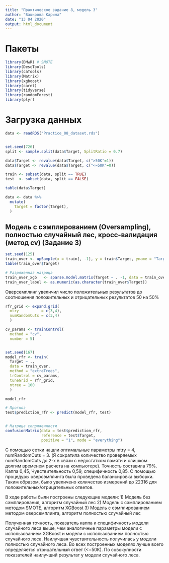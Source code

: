 ---
title: "Практическое задание 8, модель 3"
author: "Баширова Карина"
date: "13 04 2020"
output: html_document
---

# Пакеты

```{r warning = FALSE, message = FALSE}

library(DMwR) # SMOTE
library(DescTools)
library(caTools) 
library(Matrix)
library(xgboost)
library(caret) 
library(tidyverse)
library(randomForest)
library(plyr)

```

# Загрузка данных


```{r}

data <- readRDS("Practice_08_dataset.rds")


set.seed(726) 
split <- sample.split(data$Target, SplitRatio = 0.7)

data$Target <- revalue(data$Target, c(">50K"=1))
data$Target <- revalue(data$Target, c("<=50K"=0))

train <- subset(data, split == TRUE)
test  <- subset(data, split == FALSE)

table(data$Target)

data <- data %>%
  mutate(
    Target = factor(Target),
  )

```


## Модель с сэмплированием (Oversampling), полностью случайный лес, кросс-валидация (метод cv) (Задание 3)



```{r}

set.seed(125)
train_over <- upSample(x = train[, -1], y = train$Target, yname = "Target")                         
table(train_over$Target) 

# Разряженная матрица
train_over_xgb   <- sparse.model.matrix(Target ~ . -1, data = train_over)
train_over_label <- as.numeric(as.character(train_over$Target))

```

Оверсемплинг увеличил число положительных результатов до соотношения положительных и отрицательных результатов 50 на 50%


```{r warning = FALSE, message = FALSE}
rfr_grid <- expand.grid(
  mtry          = c(3,4), 
  numRandomCuts = c(3,4)
  )

cv_params <- trainControl(
  method = "cv",
  number = 5)


set.seed(167)
model_rfr <- train(
  Target ~ ., 
  data = train_over, 
  method = "extraTrees", 
  trControl = cv_params, 
  tuneGrid = rfr_grid, 
  ntree = 100
  )

model_rfr

# Прогноз
test$prediction_rfr <- predict(model_rfr, test)


# Матрица сопряженности
confusionMatrix(data = test$prediction_rfr, 
                reference = test$Target, 
                positive = "1", mode = "everything")
```


С помощью сетки нашли оптимальные параметры mtry = 4, numRandomCuts = 3. (Я сократила количество проверяемых numRandomCuts до 2-х в связи с недостатком памяти и слишком долгим временем расчета на компьютере). Точность составила 79%. Каппа 0,45, Чувствительность 0,59, специфичность 0,85.
С помощью процедуры оверсэмплинга была проведена балансировка выборки. Таким образом, было увеличено количество измерений до 22316 для положительных/отрицательных ответов. 

В ходе работы были построены следующие модели:
1) Модель без сэмплирования, алгоритм случайный лес
2) Модель с сэмплированием методом SMOTE, алгоритм XGBoost
3) Модель с сэмплированием методом оверсемплинга, алгоритм полностью случайный лес

Полученная точность, показатель каппа и специфичность модели случайного леса выше, чем аналогичные параметры модели с использованием XGBoost и модели с использованием полностью случайного леса.
Наилучшая чувствительность получилась у модели полностью случайного леса.
Во всех построенных моделях лучше всего определяется отрицательный ответ (<=50К). По совокупности показателей наилучший результат у модели случайного леса.